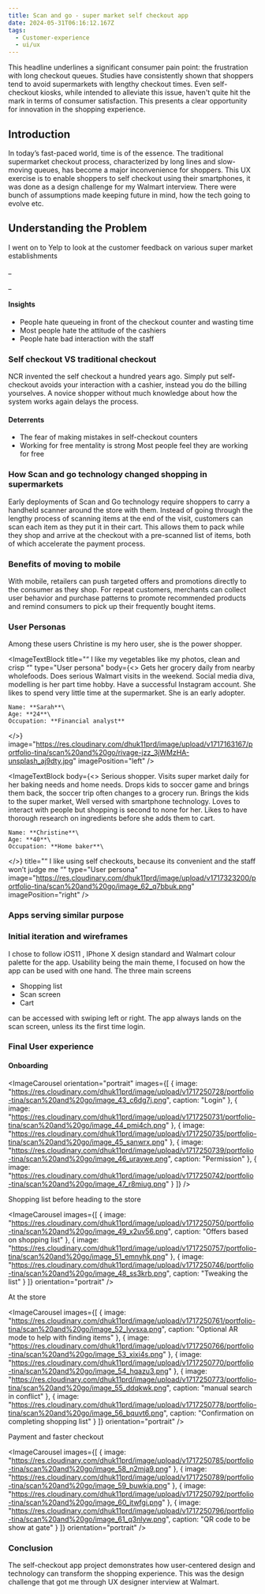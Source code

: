 ```yaml
---
title: Scan and go - super market self checkout app
date: 2024-05-31T06:16:12.167Z
tags:
  - Customer-experience
  - ui/ux
---
```


<PullQuote quote="Supermarket Queues Have OFFICIALLY Been Ranked From Longest To Shortest!" author="http://www.heart.co.uk/lifestyle" />

This headline underlines a significant consumer pain point: the frustration with long checkout queues. Studies have consistently shown that shoppers tend to avoid supermarkets with lengthy checkout times. Even self-checkout kiosks, while intended to alleviate this issue, haven't quite hit the mark in terms of consumer satisfaction. This presents a clear opportunity for innovation in the shopping experience.

## Introduction

In today’s fast-paced world, time is of the essence. The traditional supermarket checkout process, characterized by long lines and slow-moving queues, has become a major inconvenience for shoppers. This UX exercise is to enable shoppers to self checkout using their smartphones, it was done as a design challenge for my Walmart interview. There were bunch of assumptions made keeping future in mind, how the tech going to evolve etc.

## Understanding the Problem

I went on to Yelp to look at the customer feedback on various super market establishments

<FeedbackCard feedback="Just one girl on the register who doesn't care how long the line is she is there for her shift and works so slowly and figures that she gets paid whether or not she takes 10 min or 20 with your order. Not enough lines open and the self serve has never once worked properly" title="Cashiers dont care" rating={1} author="Diesel P" location="Levitton, NY" authorImage="https://res.cloudinary.com/dhuk11prd/image/upload/v1693151623/dkzdhm6gpmtkil1cxegs.png" brandLogo="https://res.cloudinary.com/dhuk11prd/image/upload/v1717156874/portfolio-tina/scan%20and%20go/Yelp_Logo.svg_l0nskq.png" />

\_

<FeedbackCard title="I am antisocial" rating={2} author="Kristy R" location="New York, NY" authorImage="https://res.cloudinary.com/dhuk11prd/image/upload/v1717163161/portfolio-tina/scan%20and%20go/jake-nackos-IF9TK5Uy-KI-unsplash_koiegr.jpg" feedback="While waiting for self-checkout (because I am antisocial), the older lady in front of me couldn't figure out how to pay via plastic so one of the employees took me to the employee station and scanned my items there." brandLogo="https://res.cloudinary.com/dhuk11prd/image/upload/v1717156874/portfolio-tina/scan%20and%20go/Yelp_Logo.svg_l0nskq.png" />

\_

<FeedbackCard title="Self check-outs do not accept cash." feedback="Went to the store recently. Seems not to matter what time I get there, there's only one human working a register. So, if you don't want to stand on that line, you go over to the self check-outs.	But be careful!!!	Some of the self check-outs do not accept cash." rating={3} author="Chilly A" location="Long island, NY" authorImage="https://res.cloudinary.com/dhuk11prd/image/upload/v1717163167/portfolio-tina/scan%20and%20go/rivage-jzz_3jWMzHA-unsplash_aj9dty.jpg" brandLogo="https://res.cloudinary.com/dhuk11prd/image/upload/v1717156874/portfolio-tina/scan%20and%20go/Yelp_Logo.svg_l0nskq.png" />

#### Insights

* People hate queueing in front of the checkout counter and wasting time
* Most people hate the attitude of the cashiers
* People hate bad interaction with the staff

### Self checkout VS traditional checkout

NCR invented the self checkout a hundred years ago. Simply put self-checkout avoids your interaction with a cashier, instead you do the billing yourselves. A novice shopper without much knowledge about how the system works again delays the process.

#### &#x20;Deterrents

* The fear of making mistakes in self-checkout counters
* Working for free mentality is strong Most people feel they are working for free

### How Scan and go technology changed shopping in supermarkets

Early deployments of Scan and Go technology require shoppers to carry a handheld scanner around the store with them. Instead of going through the lengthy process of scanning items at the end of the visit, customers can scan each item as they put it in their cart. This allows them to pack while they shop and arrive at the checkout with a pre-scanned list of items, both of which accelerate the payment process.

<PullQuote quote="Why carry an additional scanning device when the user have a powerful computer in their pockets, also storing and maintaining the scanners in the store is a big task" author="" />

### Benefits of moving to mobile

With mobile, retailers can push targeted offers and promotions directly to the consumer as they shop. For repeat customers, merchants can collect user behavior and purchase patterns to promote recommended products and remind consumers to pick up their frequently bought items.

### User Personas

Among these users Christine is my hero user, she is the power shopper.

<ImageTextBlock
  title="“ I like my vegetables like my photos, clean and crisp “"
  type="User persona"
  body={<>
    Gets her grocery daily from nearby wholefoods. Does serious Walmart visits
    in the weekend. Social media diva, modelling is her part time hobby. Have a
    successful Instagram account. She likes to spend very little time at the
    supermarket. She is an early adopter.
    
    Name: **Sarah**\
    Age: **24**\
    Occupation: **Financial analyst**
  </>}
  image="https://res.cloudinary.com/dhuk11prd/image/upload/v1717163167/portfolio-tina/scan%20and%20go/rivage-jzz_3jWMzHA-unsplash_aj9dty.jpg"
  imagePosition="left"
/>

<ImageTextBlock
  body={<>
    Serious shopper. Visits super market daily for her baking needs and home needs. Drops kids to soccer game and brings them back, the soccer trip often changes to a grocery run. Brings the kids to the super market, Well versed with smartphone technology. Loves to interact with people but shopping is second to none for her. Likes to have thorough research on ingredients before she adds them to cart.
    
    Name: **Christine**\
    Age: **40**\
    Occupation: **Home baker**\
  </>}
  title="“ I like using self checkouts, because its convenient and the staff won’t judge me “"
  type="User persona"
  image="https://res.cloudinary.com/dhuk11prd/image/upload/v1717323200/portfolio-tina/scan%20and%20go/image_62_q7bbuk.png"
  imagePosition="right"
/>

### Apps serving similar purpose

<CaptionedImage caption="Red laser and Amazon.com" alt="Red laser and Amazon.com" imageUrl="https://res.cloudinary.com/dhuk11prd/image/upload/v1717177522/portfolio-tina/scan%20and%20go/comp-1_h4silm.jpg" />

<CaptionedImage caption="Target scan app" imageUrl="https://res.cloudinary.com/dhuk11prd/image/upload/v1717177533/portfolio-tina/scan%20and%20go/Comp-2_etbmuc.jpg" alt="Target scan app" />

###

### Initial iteration and wireframes

<CaptionedImage imageUrl="https://res.cloudinary.com/dhuk11prd/image/upload/v1717328903/portfolio-tina/scan%20and%20go/step_1_o3du5a.png" caption="Tweaking shopping list, using native gestures" alt="Iphone screens" />

<CaptionedImage imageUrl="https://res.cloudinary.com/dhuk11prd/image/upload/v1717329037/portfolio-tina/scan%20and%20go/step_2_b9ps9g.png" caption="Shopping through scanning" alt="Iphone UI screens" />

<CaptionedImage imageUrl="https://res.cloudinary.com/dhuk11prd/image/upload/v1717329046/portfolio-tina/scan%20and%20go/Step-3_gfrcd4.jpg" caption="Payment and checkout from store" alt="Iphone UI" />

I chose to follow iOS11 , IPhone X design standard and Walmart colour palette for the app. Usability being the main theme, I focused on how the app can be used with one hand. The three main screens

* Shopping list&#x9;
* Scan screen&#x9;
* Cart

can be accessed with swiping left or right. The app always lands on the scan screen, unless its the first time login.

### Final User experience

#### Onboarding

<ImageCarousel
  orientation="portrait"
  images={[
    {
      image:
        "https://res.cloudinary.com/dhuk11prd/image/upload/v1717250728/portfolio-tina/scan%20and%20go/image_43_c6dg7j.png",
      caption: "Login"
    },
    {
      image:
        "https://res.cloudinary.com/dhuk11prd/image/upload/v1717250731/portfolio-tina/scan%20and%20go/image_44_pmi4ch.png"
    },
    {
      image:
        "https://res.cloudinary.com/dhuk11prd/image/upload/v1717250735/portfolio-tina/scan%20and%20go/image_45_sanwrx.png"
    },
    {
      image:
        "https://res.cloudinary.com/dhuk11prd/image/upload/v1717250739/portfolio-tina/scan%20and%20go/image_46_uraywe.png",
      caption: "Permission"
    },
    {
      image:
        "https://res.cloudinary.com/dhuk11prd/image/upload/v1717250742/portfolio-tina/scan%20and%20go/image_47_r8miug.png"
    }
  ]}
/>

Shopping list before heading to the store

<ImageCarousel
  images={[
    {
      image:
        "https://res.cloudinary.com/dhuk11prd/image/upload/v1717250750/portfolio-tina/scan%20and%20go/image_49_x2uv56.png",
      caption: "Offers based on shopping list"
    },
    {
      image:
        "https://res.cloudinary.com/dhuk11prd/image/upload/v1717250757/portfolio-tina/scan%20and%20go/image_51_emnyhk.png"
    },
    {
      image:
        "https://res.cloudinary.com/dhuk11prd/image/upload/v1717250746/portfolio-tina/scan%20and%20go/image_48_ss3krb.png",
      caption: "Tweaking the list"
    }
  ]}
  orientation="portrait"
/>

At the store

<ImageCarousel
  images={[
    {
      image:
        "https://res.cloudinary.com/dhuk11prd/image/upload/v1717250761/portfolio-tina/scan%20and%20go/image_52_lyvsxa.png",
      caption: "Optional AR mode to help with finding items"
    },
    {
      image:
        "https://res.cloudinary.com/dhuk11prd/image/upload/v1717250766/portfolio-tina/scan%20and%20go/image_53_xixi4s.png"
    },
    {
      image:
        "https://res.cloudinary.com/dhuk11prd/image/upload/v1717250770/portfolio-tina/scan%20and%20go/image_54_hqazu3.png"
    },
    {
      image:
        "https://res.cloudinary.com/dhuk11prd/image/upload/v1717250773/portfolio-tina/scan%20and%20go/image_55_ddqkwk.png",
      caption: "manual search in conflict"
    },
    {
      image:
        "https://res.cloudinary.com/dhuk11prd/image/upload/v1717250778/portfolio-tina/scan%20and%20go/image_56_bquvt6.png",
      caption: "Confirmation on completing shopping list"
    }
  ]}
  orientation="portrait"
/>

Payment and faster checkout

<ImageCarousel
  images={[
    {
      image:
        "https://res.cloudinary.com/dhuk11prd/image/upload/v1717250785/portfolio-tina/scan%20and%20go/image_58_n2mja9.png"
    },
    {
      image:
        "https://res.cloudinary.com/dhuk11prd/image/upload/v1717250789/portfolio-tina/scan%20and%20go/image_59_buwkia.png"
    },
    {
      image:
        "https://res.cloudinary.com/dhuk11prd/image/upload/v1717250792/portfolio-tina/scan%20and%20go/image_60_itwfgi.png"
    },
    {
      image:
        "https://res.cloudinary.com/dhuk11prd/image/upload/v1717250796/portfolio-tina/scan%20and%20go/image_61_q3nlyw.png",
      caption: "QR code to be show at gate"
    }
  ]}
  orientation="portrait"
/>

### Conclusion

The self-checkout app project demonstrates how user-centered design and technology can transform the shopping experience. This was the design challenge that got me through UX designer interview at Walmart.
